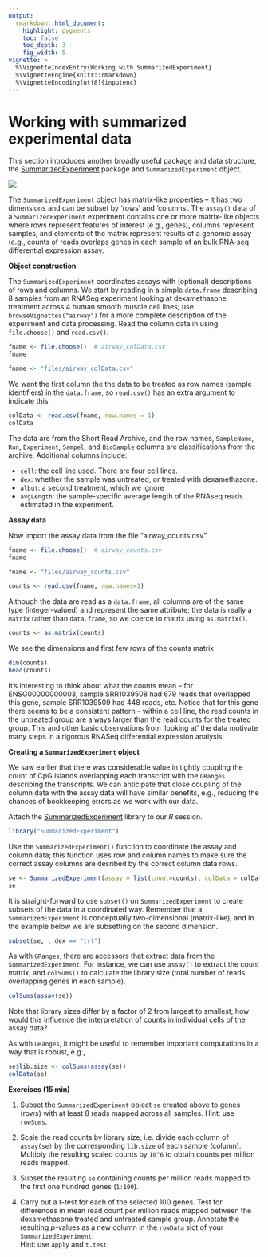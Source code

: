 ```yaml
---
output:
  rmarkdown::html_document:
    highlight: pygments
    toc: false
    toc_depth: 3
    fig_width: 5
vignette: >
  %\VignetteIndexEntry{Working with SummarizedExperiment}
  %\VignetteEngine{knitr::rmarkdown}
  %\VignetteEncoding[utf8]{inputenc}  
---
```


[SummarizedExperiment]: https://bioconductor.org/packages/SummarizedExperiment

# Working with summarized experimental data

This section introduces another broadly useful package and data structure, the [SummarizedExperiment][] package and `SummarizedExperiment` object. 

![](files/SummarizedExperiment.png)

The `SummarizedExperiment` object has matrix-like properties -- it has two dimensions and can be subset by 'rows' and 'columns'. The `assay()` data of a `SummarizedExperiment` experiment contains one or more matrix-like objects where rows represent features of interest (e.g., genes), columns represent samples, and elements of the matrix represent results of a genomic assay (e.g., counts of reads overlaps genes in each sample of an bulk RNA-seq differential expression assay.

**Object construction**

The `SummarizedExperiment` coordinates assays with (optional) descriptions of rows and columns. We start by reading in a simple `data.frame` describing 8 samples from an RNASeq experiment looking at dexamethasone treatment across 4 human smooth muscle cell lines; use `browseVignettes("airway")` for a more complete description of the experiment and data processing. Read the column data in using `file.choose()` and `read.csv()`.

```r
fname <- file.choose()  # airway_colData.csv
fname
```

```r
fname <- "files/airway_colData.csv"
```
We want the first column the the data to be treated as row names (sample identifiers) in the `data.frame`, so `read.csv()` has an extra argument to indicate this.

```r
colData <- read.csv(fname, row.names = 1)
colData
```

The data are from the Short Read Archive, and the row names, `SampleName`, `Run`, `Experiment`, `Sampel`, and `BioSample` columns are classifications from the archive. Additional columns include:

- `cell`: the cell line used. There are four cell lines.
- `dex`: whether the sample was untreated, or treated with dexamethasone.
- `albut`: a second treatment, which we ignore
- `avgLength`: the sample-specific average length of the RNAseq reads estimated in the experiment.

**Assay data**

Now import the assay data from the file "airway_counts.csv"

```r
fname <- file.choose()  # airway_counts.csv
fname
```

```r
fname <- "files/airway_counts.csv"
```

```r
counts <- read.csv(fname, row.names=1)
```

Although the data are read as a `data.frame`, all columns are of the same type (integer-valued) and represent the same attribute; the data is really a `matrix` rather than `data.frame`, so we coerce to matrix using `as.matrix()`.

```r
counts <- as.matrix(counts)
```

We see the dimensions and first few rows of the counts matrix

```r
dim(counts)
head(counts)
```

It's interesting to think about what the counts mean -- for ENSG00000000003, sample SRR1039508 had 679 reads that overlapped this gene, sample SRR1039509 had 448 reads, etc. Notice that for this gene there seems to be a consistent pattern -- within a cell line, the read counts in the untreated group are always larger than the read counts for the treated group. This and other basic observations from 'looking at' the data motivate many steps in a rigorous RNASeq differential expression analysis.

**Creating a `SummarizedExperiment` object**

We saw earlier that there was considerable value in tightly coupling the count of CpG islands overlapping each transcript with the `GRanges` describing the transcripts. We can anticipate that close coupling of the column data with the assay data will have similar benefits, e.g., reducing the chances of bookkeeping errors as we work with our data.

Attach the [SummarizedExperiment][] library to our _R_ session.

```r
library("SummarizedExperiment")
```

Use the `SummarizedExperiment()` function to coordinate the assay and column data; this function uses row and column names to make sure the correct assay columns are desribed by the correct column data rows.

```r
se <- SummarizedExperiment(assay = list(count=counts), colData = colData)
se
```

It is straight-forward to use `subset()` on `SummarizedExperiment` to create subsets of the data in a coordinated way. Remember that a `SummarizedExperiment` is conceptually two-dimensional (matrix-like), and in the example below we are subsetting on the second dimension.

```r
subset(se, , dex == "trt")
```

As with `GRanges`, there are accessors that extract data from the `SummarizedExperiment`. For instance, we can use `assay()` to extract the count matrix, and `colSums()` to calculate the library size (total number of reads overlapping genes in each sample).

```r
colSums(assay(se))
```

Note that library sizes differ by a factor of 2 from largest to smallest; how would this influence the interpretation of counts in individual cells of the assay data?

As with `GRanges`, it might be useful to remember important computations in a way that is robust, e.g., 

```r
se$lib.size <- colSums(assay(se))
colData(se)
```

**Exercises (15 min)**

1. Subset the `SummarizedExperiment` object `se` created above to genes (rows) 
with at least 8 reads mapped across all samples. Hint: use `rowSums`.

2. Scale the read counts by library size, i.e. divide each column of `assay(se)`
by the corresponding `lib.size` of each sample (column). 
Multiply the resulting scaled counts by `10^6` to obtain counts per million reads mapped.

3. Subset the resulting `se` containing counts per million reads mapped to the first one hundred genes (`1:100`).

4. Carry out a _t_-test for each of the selected 100 genes. 
Test for differences in mean read count per million reads mapped between the 
dexamethasone treated and untreated sample group.
Annotate the resulting _p_-values as a new column in the `rowData` slot of your
`SummarizedExperiment`.   
Hint: use `apply` and `t.test`.


